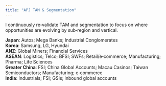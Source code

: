 ```yaml
---
title: "APJ TAM & Segmentation"
---
```


I continuously re‑validate TAM and segmentation to focus on where opportunities are evolving by sub‑region and vertical.

**Japan**: Autos; Mega Banks; Industrial Conglomerates  
**Korea**: Samsung, LG, Hyundai  
**ANZ**: Global Miners; Financial Services  
**ASEAN**: Logistics; Telco; BFSI; SWFs; Retail/e‑commerce; Manufacturing; Pharma; Life Sciences  
**Greater China**: FSI; China Global Accounts; Macau Casinos; Taiwan Semiconductors; Manufacturing; e‑commerce  
**India**: Industrials; FSI; GSIs; inbound global accounts